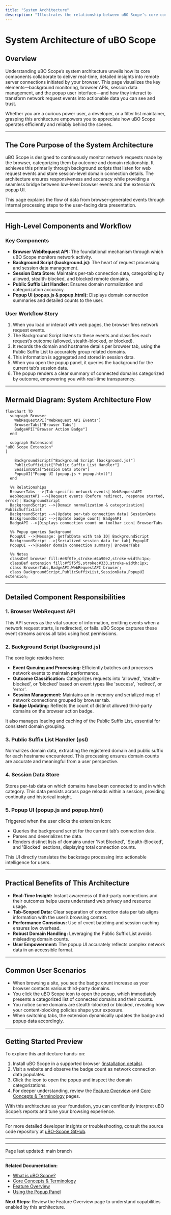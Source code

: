 ```yaml
---
title: "System Architecture"
description: "Illustrates the relationship between uBO Scope’s core components—background monitoring, popup UI, browser APIs, and data layers—using a mermaid diagram. Shows how data flows from browser events to the user interface, connecting technical structure to user benefits."
---
```


# System Architecture of uBO Scope

## Overview

Understanding uBO Scope’s system architecture unveils how its core components collaborate to deliver real-time, detailed insights into remote server connections initiated by your browser. This page visualizes the key elements—background monitoring, browser APIs, session data management, and the popup user interface—and how they interact to transform network request events into actionable data you can see and trust.

Whether you are a curious power user, a developer, or a filter list maintainer, grasping this architecture empowers you to appreciate how uBO Scope operates efficiently and reliably behind the scenes.

---

## The Core Purpose of the System Architecture

uBO Scope is designed to continuously monitor network requests made by the browser, categorizing them by outcome and domain relationship. It achieves this primarily through background scripts that listen for web request events and store session-level domain connection details. The architecture ensures responsiveness and accuracy while providing a seamless bridge between low-level browser events and the extension’s popup UI.

This page explains the flow of data from browser-generated events through internal processing steps to the user-facing data presentation.

---

## High-Level Components and Workflow

### Key Components

- **Browser WebRequest API:** The foundational mechanism through which uBO Scope monitors network activity.
- **Background Script (background.js):** The heart of request processing and session data management.
- **Session Data Store:** Maintains per-tab connection data, categorizing by allowed, stealth-blocked, and blocked remote domains.
- **Public Suffix List Handler:** Ensures domain normalization and categorization accuracy.
- **Popup UI (popup.js & popup.html):** Displays domain connection summaries and detailed counts to the user.

### User Workflow Story

1. When you load or interact with web pages, the browser fires network request events.
2. The Background Script listens to these events and classifies each request’s outcome (allowed, stealth-blocked, or blocked).
3. It records the domain and hostname details per browser tab, using the Public Suffix List to accurately group related domains.
4. This information is aggregated and stored in session data.
5. When you open the popup panel, it queries the background for the current tab’s session data.
6. The popup renders a clear summary of connected domains categorized by outcome, empowering you with real-time transparency.

---

## Mermaid Diagram: System Architecture Flow

```mermaid
flowchart TD
  subgraph Browser
    WebRequestAPI["WebRequest API Events"]
    BrowserTabs["Browser Tabs"]
    BadgeAPI["Browser Action Badge"]
  end

  subgraph Extension[
"uBO Scope Extension"
]

    BackgroundScript["Background Script (background.js)"]
    PublicSuffixList["Public Suffix List Handler"]
    SessionData["Session Data Store"]
    PopupUI["Popup UI (popup.js + popup.html)"]
  end

  %% Relationships
  BrowserTabs -->|Tab-specific network events| WebRequestAPI
  WebRequestAPI -->|Request events (before redirect, response started, error)| BackgroundScript
  BackgroundScript -->|Domain normalization & categorization| PublicSuffixList
  BackgroundScript -->|Update per-tab connection data| SessionData
  BackgroundScript -->|Update badge count| BadgeAPI
  BadgeAPI -->|Displays connection count on toolbar icon| BrowserTabs

  %% Popup queries Background
  PopupUI -->|Message: getTabData with tab ID| BackgroundScript
  BackgroundScript -->|Serialized session data for tab| PopupUI
  PopupUI -->|Render domain connection summary| BrowserTabs

  %% Notes
  classDef browser fill:#e8f0fe,stroke:#4a90e2,stroke-width:1px;
  classDef extension fill:#f5f5f5,stroke:#333,stroke-width:1px;
  class BrowserTabs,BadgeAPI,WebRequestAPI browser;
  class BackgroundScript,PublicSuffixList,SessionData,PopupUI extension;
```

---

## Detailed Component Responsibilities

### 1. Browser WebRequest API

This API serves as the vital source of information, emitting events when a network request starts, is redirected, or fails. uBO Scope captures these event streams across all tabs using host permissions.

### 2. Background Script (background.js)

The core logic resides here:

- **Event Queuing and Processing:** Efficiently batches and processes network events to maintain performance.
- **Outcome Classification:** Categorizes requests into 'allowed', 'stealth-blocked', or 'blocked' based on event types like 'success', 'redirect', or 'error'.
- **Session Management:** Maintains an in-memory and serialized map of network connections grouped by browser tab.
- **Badge Updating:** Reflects the count of distinct allowed third-party domains on the browser action badge.

It also manages loading and caching of the Public Suffix List, essential for consistent domain grouping.

### 3. Public Suffix List Handler (psl)

Normalizes domain data, extracting the registered domain and public suffix for each hostname encountered. This processing ensures domain counts are accurate and meaningful from a user perspective.

### 4. Session Data Store

Stores per-tab data on which domains have been connected to and in which category. This data persists across page reloads within a session, providing continuity and historical insight.

### 5. Popup UI (popup.js and popup.html)

Triggered when the user clicks the extension icon:

- Queries the background script for the current tab’s connection data.
- Parses and deserializes the data.
- Renders distinct lists of domains under 'Not Blocked', 'Stealth-Blocked', and 'Blocked' sections,
  displaying total connection counts.

This UI directly translates the backstage processing into actionable intelligence for users.

---

## Practical Benefits of This Architecture

- **Real-Time Insight:** Instant awareness of third-party connections and their outcomes helps users understand web privacy and resource usage.
- **Tab-Scoped Data:** Clear separation of connection data per tab aligns information with the user’s browsing context.
- **Performance Conscious:** Use of event batching and session caching ensures low overhead.
- **Robust Domain Handling:** Leveraging the Public Suffix List avoids misleading domain counts.
- **User Empowerment:** The popup UI accurately reflects complex network data in an accessible format.

---

## Common User Scenarios

- When browsing a site, you see the badge count increase as your browser contacts various third-party domains.
- You click the uBO Scope icon to open the popup, which immediately presents a categorized list of connected domains and their counts.
- You notice some domains are stealth-blocked or blocked, revealing how your content-blocking policies shape your exposure.
- When switching tabs, the extension dynamically updates the badge and popup data accordingly.

---

## Getting Started Preview

To explore this architecture hands-on:

1. Install uBO Scope in a supported browser ([installation details](https://github.com/gorhill/uBO-Scope#install)).
2. Visit a website and observe the badge count as network connection data populates.
3. Click the icon to open the popup and inspect the domain categorizations.
4. For deeper understanding, review the [Feature Overview](../feature-overview) and [Core Concepts & Terminology](../core-concepts-and-terminology) pages.

With this architecture as your foundation, you can confidently interpret uBO Scope’s reports and tune your browsing experience.

---

For more detailed developer insights or troubleshooting, consult the source code repository at [uBO-Scope GitHub](https://github.com/gorhill/uBO-Scope).

---

<hr />

Page last updated: main branch

---

**Related Documentation:**

- [What is uBO Scope?](../introduction-and-concepts/what-is-ubo-scope)
- [Core Concepts & Terminology](../introduction-and-concepts/core-concepts-and-terminology)
- [Feature Overview](../architecture-and-features/feature-overview)
- [Using the Popup Panel](../../guides/core-workflows/using-the-popup)

**Next Steps:** Review the Feature Overview page to understand capabilities enabled by this architecture.
